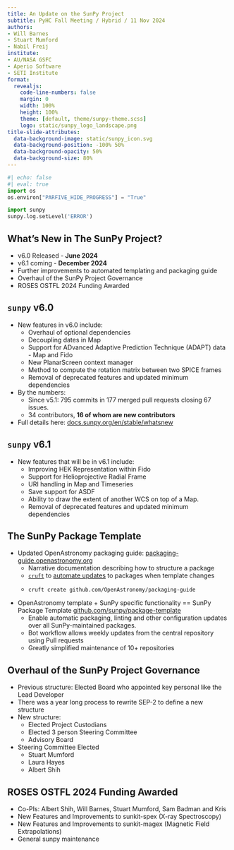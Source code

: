```yaml
---
title: An Update on the SunPy Project
subtitle: PyHC Fall Meeting / Hybrid / 11 Nov 2024
authors:
- Will Barnes
- Stuart Mumford
- Nabil Freij
institute:
- AU/NASA GSFC
- Aperio Software
- SETI Institute
format:
  revealjs:
    code-line-numbers: false
    margin: 0
    width: 100%
    height: 100%
    theme: [default, theme/sunpy-theme.scss]
    logo: static/sunpy_logo_landscape.png
title-slide-attributes:
  data-background-image: static/sunpy_icon.svg
  data-background-position: -100% 50%
  data-background-opacity: 50%
  data-background-size: 80%
---
```

```python
#| echo: false
#| eval: true
import os
os.environ["PARFIVE_HIDE_PROGRESS"] = "True"

import sunpy
sunpy.log.setLevel('ERROR')
```

## What's New in The SunPy Project? {background-image="static/sunpy_icon.svg" background-size="70%" background-opacity="50%"}

- v6.0 Released - **June 2024**
- v6.1 coming - **December 2024**
- Further improvements to automated templating and packaging guide
- Overhaul of the SunPy Project Governance
- ROSES OSTFL 2024 Funding Awarded

## `sunpy` v6.0 {background-image="static/sunpy_icon.svg" background-size="70%" background-opacity="50%"}

- New features in v6.0 include:
    - Overhaul of optional dependencies
    - Decoupling dates in Map
    - Support for ADvanced Adaptive Prediction Technique (ADAPT) data - Map and Fido
    - New PlanarScreen context manager
    - Method to compute the rotation matrix between two SPICE frames
    - Removal of deprecated features and updated minimum dependencies
- By the numbers:
  - Since v5.1: 795 commits in 177 merged pull requests closing 67 issues.
  - 34 contributors, **16 of whom are new contributors**
- Full details here: [docs.sunpy.org/en/stable/whatsnew](https://docs.sunpy.org/en/stable/whatsnew)

## `sunpy` v6.1 {background-image="static/sunpy_icon.svg" background-size="70%" background-opacity="50%"}

- New features that will be in v6.1 include:
    - Improving HEK Representation within Fido
    - Support for Helioprojective Radial Frame
    - URI handling in Map and Timeseries
    - Save support for ASDF
    - Ability to draw the extent of another WCS on top of a Map.
    - Removal of deprecated features and updated minimum dependencies

## The SunPy Package Template

- Updated OpenAstronomy packaging guide: [packaging-guide.openastronomy.org](https://packaging-guide.openastronomy.org)
  - Narrative documentation describing how to structure a package
  - [`cruft`](https://cruft.github.io/) to [automate updates](https://github.com/sunpy/sunkit-magex/pull/16) to packages when template changes
  - ```shell
  cruft create github.com/OpenAstronomy/packaging-guide
  ```

- OpenAstronomy template + SunPy specific functionality == SunPy Package Template [github.com/sunpy/package-template](https://github.com/sunpy/package-template)
  - Enable automatic packaging, linting and other configuration updates over all SunPy-maintained packages.
  - Bot workflow allows weekly updates from the central repository using Pull requests
  - Greatly simplified maintenance of 10+ repositories

## Overhaul of the SunPy Project Governance

- Previous structure: Elected Board who appointed key personal like the Lead Developer
- There was a year long process to rewrite SEP-2 to define a new structure
- New structure:
    - Elected Project Custodians
    - Elected 3 person Steering Committee
    - Advisory Board
- Steering Committee Elected
     - Stuart Mumford
     - Laura Hayes
     - Albert Shih

## ROSES OSTFL 2024 Funding Awarded

- Co-PIs: Albert Shih, Will Barnes, Stuart Mumford, Sam Badman and Kris
- New Features and Improvements to sunkit-spex (X-ray Spectroscopy)
- New Features and Improvements to sunkit-magex (Magnetic Field Extrapolations)
- General sunpy maintenance
